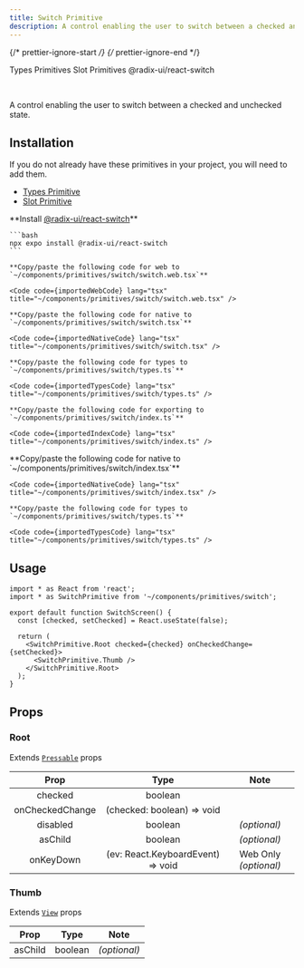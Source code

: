 ```yaml
---
title: Switch Primitive
description: A control enabling the user to switch between a checked and unchecked state.
---
```


{/* prettier-ignore-start */}
{/* prettier-ignore-end */}


<LinkButton href='/primitives/types'>Types Primitives</LinkButton>
<LinkButton href='/primitives/slot'>Slot Primitives</LinkButton>
<LinkButton target='_blank' href='https://www.radix-ui.com/primitives/docs/components/switch'>
  @radix-ui/react-switch
</LinkButton>

<br />

A control enabling the user to switch between a checked and unchecked state.

## Installation

<Aside title="Uses shared primitives">
  If you do not already have these primitives in your project, you will need to add them.

- [Types Primitive](/primitives/types)
- [Slot Primitive](/primitives/slot)
  </Aside>

<Tabs>
  <TabItem label="Universal">
    **Install <a target="_blank" href="https://www.radix-ui.com/primitives/docs/components/switch">@radix-ui/react-switch</a>**

    ```bash
    npx expo install @radix-ui/react-switch
    ```

    **Copy/paste the following code for web to  `~/components/primitives/switch/switch.web.tsx`**

    <Code code={importedWebCode} lang="tsx" title="~/components/primitives/switch/switch.web.tsx" />

    **Copy/paste the following code for native to  `~/components/primitives/switch/switch.tsx`**

    <Code code={importedNativeCode} lang="tsx" title="~/components/primitives/switch/switch.tsx" />

    **Copy/paste the following code for types to  `~/components/primitives/switch/types.ts`**

    <Code code={importedTypesCode} lang="tsx" title="~/components/primitives/switch/types.ts" />

    **Copy/paste the following code for exporting to  `~/components/primitives/switch/index.ts`**

    <Code code={importedIndexCode} lang="tsx" title="~/components/primitives/switch/index.ts" />

  </TabItem>
  <TabItem label="Native Only">
    **Copy/paste the following code for native to  `~/components/primitives/switch/index.tsx`**

    <Code code={importedNativeCode} lang="tsx" title="~/components/primitives/switch/index.tsx" />

    **Copy/paste the following code for types to  `~/components/primitives/switch/types.ts`**

    <Code code={importedTypesCode} lang="tsx" title="~/components/primitives/switch/types.ts" />

  </TabItem>
</Tabs>

## Usage

```tsx
import * as React from 'react';
import * as SwitchPrimitive from '~/components/primitives/switch';

export default function SwitchScreen() {
  const [checked, setChecked] = React.useState(false);

  return (
    <SwitchPrimitive.Root checked={checked} onCheckedChange={setChecked}>
      <SwitchPrimitive.Thumb />
    </SwitchPrimitive.Root>
  );
}
```

## Props

### Root

Extends [`Pressable`](https://reactnative.dev/docs/pressable#props) props

|      Prop       |               Type                |         Note          |
| :-------------: | :-------------------------------: | :-------------------: |
|     checked     |              boolean              |                       |
| onCheckedChange |    (checked: boolean) => void     |                       |
|    disabled     |              boolean              |     _(optional)_      |
|     asChild     |              boolean              |     _(optional)_      |
|    onKeyDown    | (ev: React.KeyboardEvent) => void | Web Only _(optional)_ |

### Thumb

Extends [`View`](https://reactnative.dev/docs/view#props) props

|  Prop   |  Type   |     Note     |
| :-----: | :-----: | :----------: |
| asChild | boolean | _(optional)_ |
